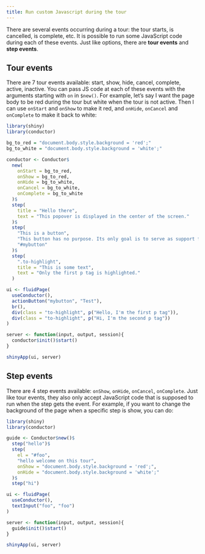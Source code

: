 ```yaml
---
title: Run custom Javascript during the tour
---
```


There are several events occurring during a tour: the tour starts, is cancelled, is complete, etc. It is possible to run some JavaScript code during each of these events. Just like options, there are **tour events** and **step events**.

## Tour events

There are 7 tour events available: start, show, hide, cancel, complete, active, inactive. You can pass JS code at each of these events with the arguments starting with `on` in `$new()`. For example, let's say I want the page body to be red during the tour but white when the tour is not active. Then I can use `onStart` and `onShow` to make it red, and `onHide`, `onCancel` and `onComplete` to make it back to white:
```r
library(shiny)
library(conductor)

bg_to_red = "document.body.style.background = 'red';"
bg_to_white = "document.body.style.background = 'white';"

conductor <- Conductor$
  new(
    onStart = bg_to_red,
    onShow = bg_to_red,
    onHide = bg_to_white,
    onCancel = bg_to_white,
    onComplete = bg_to_white
  )$
  step(
    title = "Hello there",
    text = "This popover is displayed in the center of the screen."
  )$
  step(
    "This is a button",
    "This button has no purpose. Its only goal is to serve as support for demo.",
    "#mybutton"
  )$
  step(
    ".to-highlight",
    title = "This is some text",
    text = "Only the first p tag is highlighted."
  )

ui <- fluidPage(
  useConductor(),
  actionButton("mybutton", "Test"),
  br(),
  div(class = "to-highlight", p("Hello, I'm the first p tag")),
  div(class = "to-highlight", p("Hi, I'm the second p tag"))
)

server <- function(input, output, session){
  conductor$init()$start()
}

shinyApp(ui, server)
```

## Step events

There are 4 step events available: `onShow`, `onHide`, `onCancel`, `onComplete`. Just like tour events, they also only accept JavaScript code that is supposed to run when the step gets the event. For example, if you want to change the background of the page when a specific step is show, you can do:
```r
library(shiny)
library(conductor)

guide <- Conductor$new()$
  step("hello")$
  step(
    el = "#foo",
    "hello welcome on this tour",
    onShow = "document.body.style.background = 'red';",
    onHide = "document.body.style.background = 'white';"
  )$
  step("hi")

ui <- fluidPage(
  useConductor(),
  textInput("foo", "foo")
)

server <- function(input, output, session){
  guide$init()$start()
}

shinyApp(ui, server)
```
